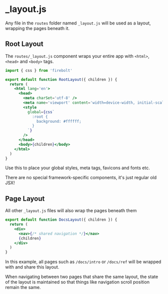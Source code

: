 <Meta
  title='Reference: _layout.js'
  description='API Reference for layout routes'
/>

# \_layout.js

Any file in the `routes` folder named `_layout.js` will be used as a layout, wrapping the pages beneath it.

## Root Layout

The `routes/_layout.js` component wraps your entire app with `<html>`, `<head>` and `<body>` tags.

```jsx title='routes/_layout.js' lineNumbers
import { css } from 'firebolt'

export default function RootLayout({ children }) {
  return (
    <html lang='en'>
      <head>
        <meta charSet='utf-8' />
        <meta name='viewport' content='width=device-width, initial-scale=1' />
        <style
          global={css`
            :root {
              background: #ffffff;
            }
          `}
        />
      </head>
      <body>{children}</body>
    </html>
  )
}
```

Use this to place your global styles, meta tags, favicons and fonts etc.

There are no special framework-specific components, it's just regular old JSX!

## Page Layout

All other `_layout.js` files will also wrap the pages beneath them

```jsx title='routes/docs/_layout.js' lineNumbers
export default function DocsLayout({ children }) {
  return (
    <div>
      <nav>{/* shared navigation */}</nav>
      {children}
    </div>
  )
}
```

In this example, all pages such as `/docs/intro` or `/docs/ref` will be wrapped with and share this layout.

When navigating between two pages that share the same layout, the state of the layout is maintained so that things like navigation scroll position remain the same.
